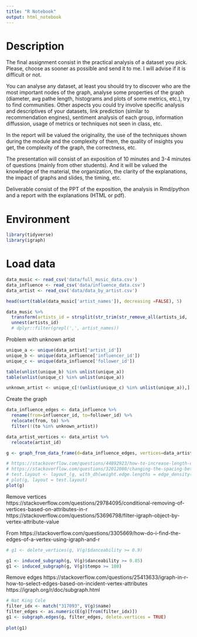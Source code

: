```yaml
---
title: "R Notebook"
output: html_notebook
---
```


# Description

The final assignment consist in the practical analysis of a dataset you pick. Please, choose as sooner as possible and send it to me. I will advise if it is difficult or not. 

You can analyse any dataset, at least you should try to discover who are the most important nodes of the graph, analyse some properties of the graph (diameter, avg pathe length, histograms and plots of some metrics, etc.), try to find communities. Other aspects you could try involve specific analysis and descriptives of your datasets, link prediction (similar to recommendation engines), sentiment analysis of each group, information diffussion, usage of metrics or techniques not seen in class, etc.

In the report will be valued the originality, the use of the techniques shown during the module and the complexity of them, the quality of insights you get, the complexity of the graph, the correctness, etc.

The presentation will consist of an exposition of 10 minutes and 3-4 minutes of questions (mainly from other students). And it will be valued the knowledge of the material, the organization, the clarity of the explanations, the impact of graphs and slides, the timing, etc.

Deliverable consist of the PPT of the exposition, the analysis in Rmd/python and a report with the explanations (HTML or pdf).

# Environment

```r
library(tidyverse)
library(igraph)
```

# Load data

```r
data_music <- read_csv('data/full_music_data.csv')
data_influence <- read_csv('data/influence_data.csv')
data_artist <- read_csv('data/data_by_artist.csv')
```

```r
head(sort(table(data_music['artist_names']), decreasing =FALSE), 5)
```


```r
data_music %>% 
  transform(artists_id = strsplit(str_trim(str_remove_all(artists_id, '[\\[\\]]'), side='both'), ",")) %>% 
  unnest(artists_id)
  # dplyr::filter(grepl(',', artist_names))
```

Problem with unknown artist

```r
unique_a <- unique(data_artist['artist_id'])
unique_b <- unique(data_influence['influencer_id'])
unique_c <- unique(data_influence['follower_id'])

table(unlist(unique_b) %in% unlist(unique_a))
table(unlist(unique_c) %in% unlist(unique_a))
```

```r
unknown_artist <- unique_c[!(unlist(unique_c) %in% unlist(unique_a)),]
```

Create the graph

```r
data_influence_edges <- data_influence %>% 
  rename(from=influencer_id, to=follower_id) %>% 
  relocate(from, to) %>% 
  filter(!(to %in% unknown_artist))

data_artist_vertices <- data_artist %>% 
  relocate(artist_id)

g <- graph_from_data_frame(d=data_influence_edges, vertices=data_artist_vertices, directed=TRUE) 
```


```r
# https://stackoverflow.com/questions/44892923/how-to-increase-length-of-edges-when-plotting-a-graph-in-r
# https://stackoverflow.com/questions/32012080/changing-the-spacing-between-vertices-in-igraph-in-r
# test.layout <- layout_(g, with_dh(weight.edge.lengths = edge_density(g)/1000))
# plot(g, layout = test.layout)
plot(g)
```

Remove vertices
https://stackoverflow.com/questions/29784095/conditional-removing-of-vertices-based-on-attributes-in-r
https://stackoverflow.com/questions/53696798/filter-igraph-object-by-vertex-attribute-value



From
https://stackoverflow.com/questions/3305669/how-do-i-find-the-edges-of-a-vertex-using-igraph-and-r

```r
# g1 <- delete_vertices(g, V(g)$danceability >= 0.9)

g1 <- induced_subgraph(g, V(g)$danceability >= 0.85)
g1 <- induced_subgraph(g, V(g)$tempo >= 180)
```

Remove edges
https://stackoverflow.com/questions/25413633/igraph-in-r-how-to-select-edges-based-on-incident-vertex-attributes
https://igraph.org/r/doc/subgraph.html

```r
# Nat King Cole	 
filter_idx <- match("317093", V(g)$name)
filter_edges <- as.numeric(E(g)[from(filter_idx)])
g1 <- subgraph.edges(g, filter_edges, delete.vertices = TRUE)
                       
plot(g1)
```




